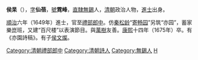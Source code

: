 '''侯杲'''（{{bd|1624年||1675年|catIdx=H侯}}），[[表字|字]]'''仙蓓'''，[[號|號]]'''霓峰'''，[[南直隸|直隸]][[無錫|無錫]]人，[[清朝|清朝]]政治人物，[[進士|進士]]出身。

[[順治|順治]]六年（1649年）進士，官至[[禮部|禮部]][[郎中|郎中]]。仿[[秦松龄|秦松龄]]“[[寄畅园|寄畅园]]”另筑“亦园”，蓄家樂崑班，又建“百尺楼”以表演節目。與[[萬樹|萬樹]]友善。[[康熙|康熙]]十四年（1675年）卒。有《亦園詩稿》。有子[[侯文燦|侯文燦]]。

{{順治六年己丑科殿試金榜}}
{{DEFAULTSORT:Hou侯}}

[[Category:清朝禮部郎中|Category:清朝禮部郎中]]
[[Category:清朝詩人|Category:清朝詩人]]
[[Category:無錫人|Category:無錫人]]
[[Category:侯姓|H]]